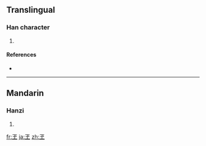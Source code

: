 ==Translingual==

===Han character===
{{Han char|rn=96|rad=玉|as=00|sn=5|four=1010<sub>4</sub>|canj=一土戈 (MGI), XXX一土 (XXXMG)}}

# {{defn|Han|sort=玉00}}

====References====
* {{Han ref|kx=0727.010|dkj=20822|hdz=21101.020|uh=738A|ud=29578|bh=C9A7|bd=51623}}

----

==Mandarin==

===Hanzi===
{{cmn-hanzi|pin=[[sù]] ([[su4]])|wg=su<sup>4</sup>}}

# {{defn|Mandarin}}

[[fr:玊]]
[[ja:玊]]
[[zh:玊]]